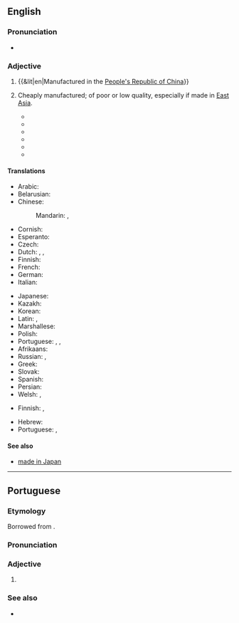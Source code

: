 ==English==
{{wikipedia}}

===Pronunciation===
* {{audio|en|En-au-made in China.ogg|Audio (AU)}}

===Adjective===
{{en-adj|-}}

# {{&lit|en|Manufactured in the [[People's Republic of China]]}}
# {{lb|en|idiomatic}} Cheaply manufactured; of poor or low quality, especially if made in [[East Asia]].
#* {{quote-book|en|year=2005| title=Adventure Guide Maui |author=Sharon Hamblin | page=213| passage=Many of the shops filled with cheap '''made-in-China''' junk aren't worth a visit, but browse through the center and you may find some worthwhile souvenirs and gifts.}}
#* {{quote-book|en|year=2009| title=Mom, Will This Chicken Give Me Man Boobs?|author=Robyn Harding | page=161| passage=At least some of the plastic '''made-in-China''' junk was recyclable. }}
#* {{quote-book|en|year=2014| title=A Head in Egypt|author=Tim Tingle | page=| passage=They would mob you, insisting that you buy this or that, when all they sell is junk '''made in China'''.}}
#* {{quote-book|en|year=2016| title=Black Hills Native Son|author=Debra Salonen | page=| passage=The moccasins were a work of art. Fleece lined, the dark hide exterior was adorned with intricate beading by a truly skilled artisan. He felt guilty about knocking her store as a repository for cheap crap '''made in China'''.}}
#* {{quote-book|en|year=2016| title=High Strung|author=Janice Peacock | page=| passage=“What is this—plastic? Cheap crap '''made in China'''?” “No, no, no. It's handmade. I made it. It's made of glass, in a torch, you see. I melt glass and then I add colors and clear glass in layers to make a design, and—”}}
#* {{quote-book|en|year=2017| title=Ridgerunner|author=Rusty Barnes | page=| passage=Not the usual ''''made in China'''' junk you pinch from shipping containers. }}

====Translations====
{{trans-top|manufactured in the PRC}}
* Arabic: {{t|ar|صُنِعَ فِي الصِّينِ}}
* Belarusian: {{t|be|зро́блена ў Кіта́і}}
* Chinese:
*: Mandarin: {{t+|cmn|中國製造|sc=Hani}}, {{t+|cmn|中国制造|tr=Zhōngguó zhìzào|sc=Hani}}
* Cornish: {{t|kw|gwrys yn China}}
* Esperanto: {{t|eo|farita en Ĉinio}}
* Czech: {{t|cs|vyrobeno v Číně}}
* Dutch: {{t|nl|geproduceerd in China}}, {{t|nl|vervaardigd in China}}, {{t|nl|gemaakt in China}}
* Finnish: {{t|fi|[[valmistettu]] [[Kiina|Kiinassa]]}}
* French: {{t|fr|fabriqué en Chine}}
* German: {{t|de|hergestellt in China}}
* Italian: {{t|it|fatto in Cina}}
{{trans-mid}}
* Japanese: {{t|ja|中国製|tr=ちゅうごくせい, Chūgoku-sei|sc=Jpan}}
* Kazakh: {{t|kk|Қытайда жасалған|sc=Cyrl}}
* Korean: {{t|ko|^중국산(中國産)}}
* Latin: {{t|la|factum in Sina|n}}, {{t|la|factus in Sina|m}}
* Marshallese: {{t|mh|kōmṃan in Jeina}}
* Polish: {{t|pl|wyprodukowano w Chinach}}
* Portuguese: {{t|pt|[[feito]] [[na]] [[China]]}}, {{t|pt|[[produzido]] [[na]] [[China]]}}, {{t|pt|[[fabricado]] [[na]] [[China]]}}
* Afrikaans: {{t|af|vervaardig in China}}
* Russian: {{t|ru|сде́лано в Кита́е}}, {{t|ru|сде́лано в КНР}} {{qualifier|less common}}
* Greek: {{t|el|κατασκευάζονται στην Κίνα}}
* Slovak: {{t|sk|vyrobené v Číne}}
* Spanish: {{t|es|hecho en China}}
* Persian: {{t|fa|ساخته شده در چین|tr=sakhteh shadeh der chin}}
* Welsh: {{t|cy|gwnaed yn Tsieina}}, {{t|cy|gwnaethpwyd yn Tsieina}}
{{trans-bottom}}

{{trans-top|cheaply manufactured, especially in East Asia; of poor or low quality}}
* Finnish: {{t+|fi|kiinalainen|lit=Chinese}}, {{t+|fi|venäläinen|lit=Russian}}
{{trans-mid}}
* Hebrew: {{t|he|מייד אין צ׳יינה|tr=meid in cháina|alt=מייד אין צ'יינה}}
* Portuguese: {{t+|pt|xing ling}}, {{t|pt|made in China}}
{{trans-bottom}}

====See also====
* [[made in Japan]]

----

==Portuguese==

===Etymology===
Borrowed from {{bor|pt|en|made in China}}.

===Pronunciation===
{{pt-IPA|mêidintcháina}}

===Adjective===
{{pt-adj|inv=1}}

# {{l|en|made in China}} {{gloss|cheaply and poorly manufactured, especially in East Asia}}
#: {{ux|pt|Comprei uma camiseta '''made in China''' que não durou um mês.|I bought a T-shirt '''made in China''' that wore out in less than a month.}}

===See also===
* {{l|pt|xing ling}}